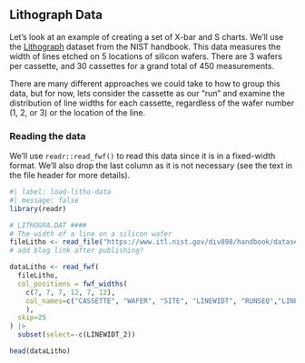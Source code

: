 
## Lithograph Data

Let's look at an example of creating a set of X-bar and S charts.
  We'll use the 
  [Lithograph](https://www.itl.nist.gov/div898/handbook/datasets/LITHOGRA.DAT) 
  dataset from the NIST handbook. This data measures the width of lines
  etched on 5 locations of silicon wafers. 
  There are 3 wafers per cassette, and 30 cassettes for a grand 
  total of 450 measurements. 
  
There are many different approaches we could take to how to group this
  data, but for now, lets consider the cassette as our "run" and examine
  the distribution of line widths for each cassette, regardless of the
  wafer number (1, 2, or 3) or the location of the line. 
  
### Reading the data

We'll use `readr::read_fwf()` to read this data since it is in a 
  fixed-width format. We'll also drop the last column as it is not
  necessary (see the text in the file header for more details).
```r
#| label: load-litho-data
#| message: false
library(readr)

# LITHOGRA.DAT ####
# The width of a line on a silicon wafer
fileLitho <- read_file("https://www.itl.nist.gov/div898/handbook/datasets/LITHOGRA.DAT")
# add blog link after publishing?

dataLitho <- read_fwf(
  fileLitho, 
  col_positions = fwf_widths(
    c(7, 7, 7, 12, 7, 12),
    col_names=c("CASSETTE", "WAFER", "SITE", "LINEWIDT", "RUNSEQ","LINEWIDT_2")
    ),
  skip=25
) |> 
  subset(select=-c(LINEWIDT_2))

head(dataLitho)
```

